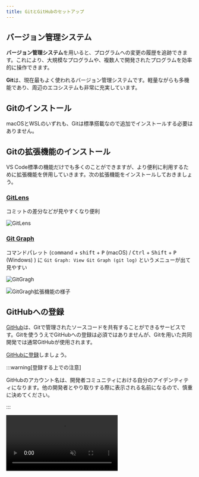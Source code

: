 ```yaml
---
title: GitとGitHubのセットアップ
---
```



## バージョン管理システム

**バージョン管理システム**を用いると、プログラムへの変更の履歴を追跡できます。これにより、大規模なプログラムや、複数人で開発されたプログラムを効率的に操作できます。

**Git**は、現在最もよく使われるバージョン管理システムです。軽量ながらも多機能であり、周辺のエコシステムも非常に充実しています。

## Gitのインストール

macOSとWSLのいずれも、Gitは標準搭載なので追加でインストールする必要はありません。

## Gitの拡張機能のインストール

VS Code標準の機能だけでも多くのことができますが、より便利に利用するために拡張機能を併用していきます。次の拡張機能をインストールしておきましょう。

### [GitLens](https://marketplace.visualstudio.com/items?itemName=eamodio.gitlens)

コミットの差分などが見やすくなり便利

![GitLens](./gitLens.png)

### [Git Graph](https://marketplace.visualstudio.com/items?itemName=mhutchie.git-graph)

コマンドパレット (<kbd>command</kbd> + <kbd>shift</kbd> + <kbd>P</kbd> (macOS) / <kbd>Ctrl</kbd> + <kbd>Shift</kbd> + <kbd>P</kbd> (Windows) ) に `Git Graph: View Git Graph (git log)` というメニューが出て見やすい

![GitGragh](./gitGraph.png)

![GitGragh拡張機能の様子](./gitGraph-view.png)

## GitHubへの登録

[GitHub](https://github.com/)は、Gitで管理されたソースコードを共有することができるサービスです。Gitを使ううえでGitHubへの登録は必須ではありませんが、Gitを用いた共同開発では通常GitHubが使用されます。

[GitHubに登録](https://github.com/signup)しましょう。

:::warning[登録する上での注意]

GitHubのアカウント名は、開発者コミュニティにおける自分のアイデンティティになります。他の開発者とやり取りする際に表示される名前になるので、慎重に決めてください。

:::

<video src={registerGitHubVideo} controls muted />

## GitとGitHubの初期設定

### ユーザー情報の登録

Gitでは、ファイルの変更だけでなく、その変更を行ったのが誰なのかも記録します。Gitに対して名前とメールアドレスを登録しましょう。

- 名前: 必ずGitHubのアカウント名と一致させるようにしてください。

- メールアドレス: GitHubの登録の際に設定したメールアドレスが推奨されますが、メールアドレスを公開したくない場合は、次のようにダミーのメールアドレスを取得することもできます。

  [GitHubのメール設定](https://github.com/settings/emails)から `Keep my email addresses private` を有効化し、表示されているダミーのメールアドレス (スクリーンショットの例では `112743782+sample-ma9qke@users.noreply.github.com`) をGitに指定してください。

  ![メールアドレスを隠す](./hide-email-address.png)

名前とメールアドレスを登録するために、次の2つのコマンドを実行しましょう。

```shell
git config --global user.name 名前
```

```shell
git config --global user.email メールアドレス
```

:::danger[プライバシーの注意]

自分が書いたプログラムをGitHubを用いて公開する場合、ここで設定した名前とメールアドレスが公開されます。メールアドレスを公開したくない場合は、上記で取得したダミーのメールアドレスを設定してください。

:::

<video src={setupGitVideo} controls muted />

### デフォルトブランチの設定

現在WSL上のUbuntuのGitでは、デフォルトブランチというものが `master` に設定されていますが、macOSでは `main` になっています。また、GitHubではデフォルトブランチが `main` になっています。これらを統一するために、次のコマンドを実行してください。

```shell
git config --global init.defaultBranch main
```

### 公開鍵・秘密鍵ペアの作成とGitHubへの登録

GitHubにブラウザからログインする際にはメールアドレスとパスワードを用いますが、Gitのコマンドを用いてGitHubを使用する場合には、公開鍵・秘密鍵のペアを使用します。

:::tip[公開鍵暗号とGitHub]

公開鍵暗号では、「公開鍵」「秘密鍵」の2つの鍵が登場します。この2つの鍵は、「公開鍵で暗号化されたデータは秘密鍵を持っていないと復号できない」という特徴を持っています。

自分のPCで生成した公開鍵と秘密鍵のペアのうち、公開鍵のみをブラウザから事前にGitHubに登録しておくことで、自分のPCに保存されている秘密鍵を用いて認証できるようになります。

:::

GitHubに公開鍵を登録しましょう。

<video src={addSshKeyVideo} controls muted />

詳細な手順は、次の通りです。

公開鍵と秘密鍵のペアを生成するには、`ssh-keygen` コマンドを使用します。次のコマンドを実行することで、`Ed25519` というアルゴリズムの実装を用いて鍵を生成できます。
途中でターミナルの表示画面が止まりますが、`user@host:~$` が再度表示されるまでEnterキーで進みます。

```shell
$ cd ~
$ ssh-keygen -t ed25519
```

デフォルトでは公開鍵が `~/.ssh/id_ed25519.pub`、秘密鍵が `~/.ssh/id_ed25519` に格納されます。公開鍵のファイルを `cat` コマンドを用いて出力しましょう。

```shell
$ cat ~/.ssh/id_ed25519.pub
ssh-ed25519 AAAAC3NzaC1lZDI1NTE5AAAAIEqE0cyVkFSFD/BlAwvJ9QejXwgyFppn5JDQc8iGW/Gp [ユーザー名]@[コンピューター名]
```

`ssh-ed25519 AA...Gp` の部分をコピーしましょう。これが公開鍵です。

:::tip[ホームディレクトリのパスを表す記号]

パスの中に現れる `~` は、**ホームディレクトリ**を表します。ホームディレクトリとは、ユーザー毎に割り当てられたディレクトリで、macOSでは `/Users/ユーザー名`、Ubuntuでは `/home/ユーザー名` になります。デスクトップやドキュメントディレクトリも通常ユーザーディレクトリの下に配置されています。

:::

:::tip[公開鍵のフォーマット]

`ssh-keygen` が生成する標準の公開鍵は、スペースを区切り文字として3つのパートに分かれています。鍵の種類、鍵の中身、コメントです。コメントの部分はなくても構いません。

```plain
ssh-ed25519 AAAAC3...GW/Gp user@computer
```

:::

これをGitHubの[SSH鍵の設定](https://github.com/settings/keys)から登録します。

登録ページへの移動方法は、`Settings` > `SSH and GPG keys` > `New SSH key`と順に移動すればたどり着けます。

![SSHキーを追加](./add-ssh-key.png)

上記のようなページが表示されたら、`Title` に適切な名前、`Key` には先ほどターミナルで表示した公開鍵を入力して登録しましょう。

## 確認

ここまででGitとGitHubのセットアップが完了しました。
この章で行ってきたセットアップが正しくできているのかは次のようにして確認することができます。

### Gitの初期設定の確認

次のコマンドを実行することでGitの設定を確認することができます。

```shell
git config --global --list
```

次のように表示されていれば正しく設定できています。

```shell
$ git config --global --list
user.name=名前
user.email=メールアドレス
init.defaultBranch=main
```

### SSH接続のテスト

次のコマンドを実行することでSSH接続が正常につながっているかをテストすることができます。

```shell
ssh -T git@github.com
```

:::info

この操作の際、初回は以下のような警告が出る場合があります。

```plain
The authenticity of host 'github.com (20.27.177.113)' can't be established.
ED25519 key fingerprint is SHA256:+DiY3wvvV6TuJJhbpZisF/zLDA0zPMSvHdkr4UvCOqU.
This key is not known by any other names
Are you sure you want to continue connecting (yes/no/[fingerprint])?
```

これは、接続先となっているGitHubが、なりすましではなく本物のGitHubであると信頼してもよいかを尋ねるメッセージです。
家庭用のインターネット回線、UTokyo Wi-Fi等、十分に信頼できるネットワークに接続している場合は問題ありませんので、`yes` と入力して続行させてください。

:::

次のように表示されたら成功です。

```shell
Hi 名前! You've successfully authenticated, but GitHub does not provide shell access.
```

<video src={testSshConnectionVideo} controls />
